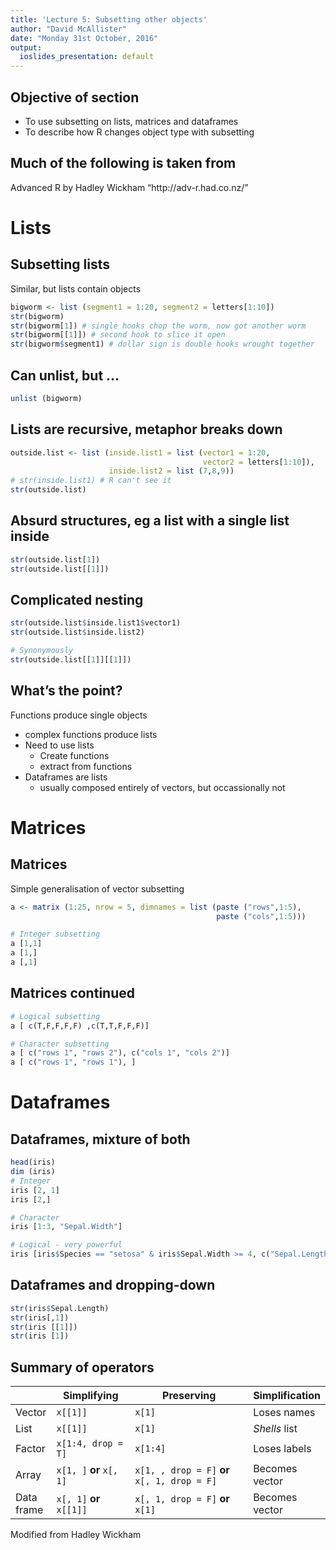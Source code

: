 ```yaml
---
title: 'Lecture 5: Subsetting other objects'
author: "David McAllister"
date: "Monday 31st October, 2016"
output:
  ioslides_presentation: default
---
```


## Objective of section
* To use subsetting on lists, matrices and dataframes
* To describe how R changes object type with subsetting

## Much of the following is taken from
Advanced R by Hadley Wickham
"http://adv-r.had.co.nz/"

# Lists

## Subsetting lists
Similar, but lists contain objects

```r
bigworm <- list (segment1 = 1:20, segment2 = letters[1:10])
str(bigworm)
str(bigworm[1]) # single hooks chop the worm, now got another worm
str(bigworm[[1]]) # second hook to slice it open
str(bigworm$segment1) # dollar sign is double hooks wrought together
```

## Can unlist, but ...
```r
unlist (bigworm)
```

## Lists are recursive, metaphor breaks down
```r
outside.list <- list (inside.list1 = list (vector1 = 1:20,
                                           vector2 = letters[1:10]),
                      inside.list2 = list (7,8,9))
# str(inside.list1) # R can't see it
str(outside.list)
```

## Absurd structures, eg a list with a single list inside
```r
str(outside.list[1])
str(outside.list[[1]])
```

## Complicated nesting
```r
str(outside.list$inside.list1$vector1)
str(outside.list$inside.list2)

# Synonymously
str(outside.list[[1]][[1]])
```

## What's the point?

Functions produce single objects

* complex functions produce lists
* Need to use lists
    * Create functions
    * extract from functions
* Dataframes are lists
    * usually composed entirely of vectors, but occassionally not

# Matrices

## Matrices
Simple generalisation of vector subsetting
```r
a <- matrix (1:25, nrow = 5, dimnames = list (paste ("rows",1:5), 
                                              paste ("cols",1:5)))

# Integer subsetting
a [1,1]
a [1,]
a [,1]
```

## Matrices continued
```r
# Logical subsetting
a [ c(T,F,F,F,F) ,c(T,T,F,F,F)]

# Character subsetting
a [ c("rows 1", "rows 2"), c("cols 1", "cols 2")]
a [ c("rows 1", "rows 1"), ]

```

# Dataframes

## Dataframes, mixture of both

```r
head(iris)
dim (iris)
# Integer
iris [2, 1]
iris [2,]

# Character
iris [1:3, "Sepal.Width"]

# Logical - very powerful
iris [iris$Species == "setosa" & iris$Sepal.Width >= 4, c("Sepal.Length", "Sepal.Width")]

```

## Dataframes and dropping-down
```r
str(iris$Sepal.Length)
str(iris[,1])
str(iris [[1]])
str(iris [1])
```

## Summary of operators

|             | Simplifying               | Preserving                                   | Simplification
|-------------|---------------------------|----------------------------------------------| ------------
| Vector      | `x[[1]]`                  | `x[1]`                                       | Loses names
| List        | `x[[1]]`                  | `x[1]`                                       | *Shells* list
| Factor      | `x[1:4, drop = T]`        | `x[1:4]`                                     | Loses labels
| Array       | `x[1, ]` __or__ `x[, 1]`  | `x[1, , drop = F]` __or__ `x[, 1, drop = F]` | Becomes vector
| Data frame  | `x[, 1]` __or__ `x[[1]]`  | `x[, 1, drop = F]` __or__ `x[1]`             | Becomes vector

Modified from Hadley Wickham